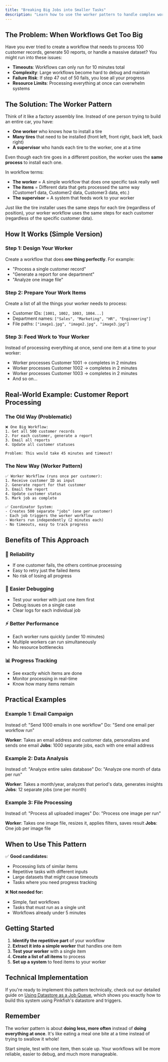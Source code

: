 ```yaml
---
title: "Breaking Big Jobs into Smaller Tasks"
description: "Learn how to use the worker pattern to handle complex workflows that might timeout or become unwieldy"
---
```


## The Problem: When Workflows Get Too Big

Have you ever tried to create a workflow that needs to process 100 customer records, generate 50 reports, or handle a massive dataset? You might run into these issues:

- **Timeouts**: Workflows can only run for 10 minutes total
- **Complexity**: Large workflows become hard to debug and maintain
- **Failure Risk**: If step 47 out of 50 fails, you lose all your progress
- **Resource Limits**: Processing everything at once can overwhelm systems

## The Solution: The Worker Pattern

Think of it like a factory assembly line. Instead of one person trying to build an entire car, you have:

- **One worker** who knows how to install a tire
- **Many tires** that need to be installed (front left, front right, back left, back right)
- **A supervisor** who hands each tire to the worker, one at a time

Even though each tire goes in a different position, the worker uses the **same process** to install each one.

In workflow terms:
- **The worker** = A simple workflow that does one specific task really well
- **The items** = Different data that gets processed the same way (Customer1 data, Customer2 data, Customer3 data, etc.)
- **The supervisor** = A system that feeds work to your worker

Just like the tire installer uses the same steps for each tire (regardless of position), your worker workflow uses the same steps for each customer (regardless of the specific customer data).

## How It Works (Simple Version)

### Step 1: Design Your Worker
Create a workflow that does **one thing perfectly**. For example:
- "Process a single customer record"
- "Generate a report for one department"
- "Analyze one image file"

### Step 2: Prepare Your Work Items
Create a list of all the things your worker needs to process:
- Customer IDs: `[1001, 1002, 1003, 1004...]`
- Department names: `["Sales", "Marketing", "HR", "Engineering"]`
- File paths: `["image1.jpg", "image2.jpg", "image3.jpg"]`

### Step 3: Feed Work to Your Worker
Instead of processing everything at once, send one item at a time to your worker:
- Worker processes Customer 1001 → completes in 2 minutes
- Worker processes Customer 1002 → completes in 2 minutes
- Worker processes Customer 1003 → completes in 2 minutes
- And so on...

## Real-World Example: Customer Report Processing

### The Old Way (Problematic)
```
❌ One Big Workflow:
1. Get all 500 customer records
2. For each customer, generate a report
3. Email all reports
4. Update all customer statuses

Problem: This would take 45 minutes and timeout!
```

### The New Way (Worker Pattern)
```
✅ Worker Workflow (runs once per customer):
1. Receive customer ID as input
2. Generate report for that customer
3. Email the report
4. Update customer status
5. Mark job as complete

✅ Coordinator System:
- Creates 500 separate "jobs" (one per customer)
- Each job triggers the worker workflow
- Workers run independently (2 minutes each)
- No timeouts, easy to track progress
```

## Benefits of This Approach

### 🔄 **Reliability**
- If one customer fails, the others continue processing
- Easy to retry just the failed items
- No risk of losing all progress

### 🐛 **Easier Debugging**
- Test your worker with just one item first
- Debug issues on a single case
- Clear logs for each individual job

### ⚡ **Better Performance**
- Each worker runs quickly (under 10 minutes)
- Multiple workers can run simultaneously
- No resource bottlenecks

### 📊 **Progress Tracking**
- See exactly which items are done
- Monitor processing in real-time
- Know how many items remain

## Practical Examples

### Example 1: Email Campaign
Instead of: "Send 1000 emails in one workflow"
Do: "Send one email per workflow run"

**Worker**: Takes an email address and customer data, personalizes and sends one email
**Jobs**: 1000 separate jobs, each with one email address

### Example 2: Data Analysis
Instead of: "Analyze entire sales database"
Do: "Analyze one month of data per run"

**Worker**: Takes a month/year, analyzes that period's data, generates insights
**Jobs**: 12 separate jobs (one per month)

### Example 3: File Processing
Instead of: "Process all uploaded images"
Do: "Process one image per run"

**Worker**: Takes one image file, resizes it, applies filters, saves result
**Jobs**: One job per image file

## When to Use This Pattern

✅ **Good candidates:**
- Processing lists of similar items
- Repetitive tasks with different inputs
- Large datasets that might cause timeouts
- Tasks where you need progress tracking

❌ **Not needed for:**
- Simple, fast workflows
- Tasks that must run as a single unit
- Workflows already under 5 minutes

## Getting Started

1. **Identify the repetitive part** of your workflow
2. **Extract it into a simple worker** that handles one item
3. **Test your worker** with a single item
4. **Create a list of all items** to process
5. **Set up a system** to feed items to your worker

## Technical Implementation

If you're ready to implement this pattern technically, check out our detailed guide on [Using Datastore as a Job Queue](/how-to/job-queue), which shows you exactly how to build this system using Pinkfish's datastore and triggers.

## Remember

The worker pattern is about **doing less, more often** instead of **doing everything at once**. It's like eating a meal one bite at a time instead of trying to swallow it whole!

Start simple, test with one item, then scale up. Your workflows will be more reliable, easier to debug, and much more manageable. 